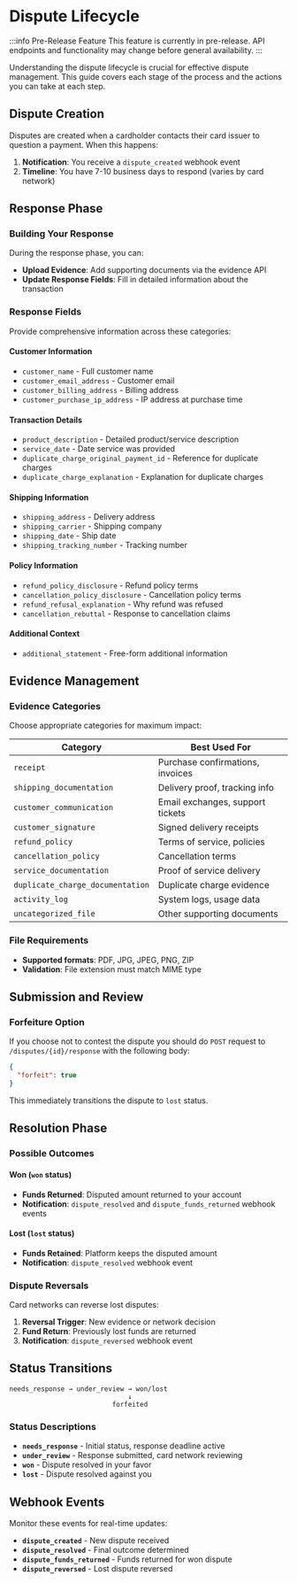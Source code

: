 # Dispute Lifecycle

:::info Pre-Release Feature
This feature is currently in pre-release. API endpoints and functionality may change before general availability.
:::

Understanding the dispute lifecycle is crucial for effective dispute management. This guide covers each stage of the process and the actions you can take at each step.

## Dispute Creation

Disputes are created when a cardholder contacts their card issuer to question a payment. When this happens:

1. **Notification**: You receive a `dispute_created` webhook event
2. **Timeline**: You have 7-10 business days to respond (varies by card network)

## Response Phase

### Building Your Response

During the response phase, you can:

- **Upload Evidence**: Add supporting documents via the evidence API
- **Update Response Fields**: Fill in detailed information about the transaction

### Response Fields

Provide comprehensive information across these categories:

#### Customer Information
- `customer_name` - Full customer name
- `customer_email_address` - Customer email
- `customer_billing_address` - Billing address
- `customer_purchase_ip_address` - IP address at purchase time

#### Transaction Details
- `product_description` - Detailed product/service description
- `service_date` - Date service was provided
- `duplicate_charge_original_payment_id` - Reference for duplicate charges
- `duplicate_charge_explanation` - Explanation for duplicate charges

#### Shipping Information
- `shipping_address` - Delivery address
- `shipping_carrier` - Shipping company
- `shipping_date` - Ship date
- `shipping_tracking_number` - Tracking number

#### Policy Information
- `refund_policy_disclosure` - Refund policy terms
- `cancellation_policy_disclosure` - Cancellation policy terms
- `refund_refusal_explanation` - Why refund was refused
- `cancellation_rebuttal` - Response to cancellation claims

#### Additional Context
- `additional_statement` - Free-form additional information

## Evidence Management

### Evidence Categories

Choose appropriate categories for maximum impact:

| Category | Best Used For |
|----------|---------------|
| `receipt` | Purchase confirmations, invoices |
| `shipping_documentation` | Delivery proof, tracking info |
| `customer_communication` | Email exchanges, support tickets |
| `customer_signature` | Signed delivery receipts |
| `refund_policy` | Terms of service, policies |
| `cancellation_policy` | Cancellation terms |
| `service_documentation` | Proof of service delivery |
| `duplicate_charge_documentation` | Duplicate charge evidence |
| `activity_log` | System logs, usage data |
| `uncategorized_file` | Other supporting documents |

### File Requirements

- **Supported formats**: PDF, JPG, JPEG, PNG, ZIP
- **Validation**: File extension must match MIME type

## Submission and Review

### Forfeiture Option

If you choose not to contest the dispute you should do `POST` request to `/disputes/{id}/response` with the following body:

```json
{
  "forfeit": true
}
```

This immediately transitions the dispute to `lost` status.

## Resolution Phase

### Possible Outcomes

#### Won (`won` status)
- **Funds Returned**: Disputed amount returned to your account
- **Notification**: `dispute_resolved` and `dispute_funds_returned` webhook events

#### Lost (`lost` status)
- **Funds Retained**: Platform keeps the disputed amount
- **Notification**: `dispute_resolved` webhook event

### Dispute Reversals

Card networks can reverse lost disputes:

1. **Reversal Trigger**: New evidence or network decision
3. **Fund Return**: Previously lost funds are returned
4. **Notification**: `dispute_reversed` webhook event

## Status Transitions

```
needs_response → under_review → won/lost
                              ↓
                          forfeited
```

### Status Descriptions

- **`needs_response`** - Initial status, response deadline active
- **`under_review`** - Response submitted, card network reviewing
- **`won`** - Dispute resolved in your favor
- **`lost`** - Dispute resolved against you

## Webhook Events

Monitor these events for real-time updates:

- **`dispute_created`** - New dispute received
- **`dispute_resolved`** - Final outcome determined
- **`dispute_funds_returned`** - Funds returned for won dispute
- **`dispute_reversed`** - Lost dispute reversed

